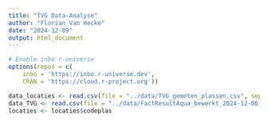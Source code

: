 ```yaml
---
title: "TVG Data-Analyse"
author: "Florian Van Hecke"
date: "2024-12-09"
output: html_document
---
```


```r
# Enable inbo r-universe
options(repos = c(
    inbo = 'https://inbo.r-universe.dev',
    CRAN = 'https://cloud.r-project.org'))
```

```r
data_locaties <- read.csv(file = "../data/TVG_gemeten_plassen.csv", sep = ";")
data_TVG <- read.csv(file = "../data/FactResultAqua_bewerkt_2024-12-06.csv", sep = ";")
locaties <- locaties$codeplas
```

```r

```

